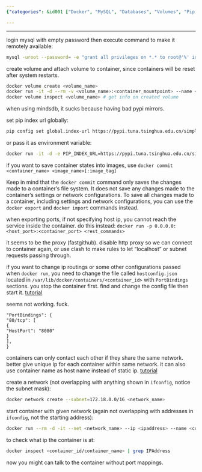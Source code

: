 ```yaml
---
{"categories": &id001 ["Docker", "MySQL", "Databases", "Volumes", "Pip URLs", "Container Management", "Networking"], "category": "Docker", "date": "2022-12-11 00:21:44", "description": "This article delves into the practicalities of using Docker, addressing various tasks like logging into MySQL, configuring databases, managing volumes, optimizing pip URLs, exporting/importing containers, tweaking port mappings, creating custom networks, assigning IPs, and troubleshooting container communication problems. Comments A and B provide valuable insights and tips for efficient Docker usage.", "tags": *id001, "title": "docker usage issues"}

---
```


------

login mysql with empty password then execute command to make it remotely available:

```bash
mysql -uroot --password= -e "grant all privileges on *.* to root@'%' identified by '' with grant option; commit;"

```

create volume and attach volume to container, since containers will be reset after system restarts.

```bash
docker volume create <volume_name>
docker run -it -d --rm -v <volume_name>:<container_mountpoint> --name <container_name> <image_name>
docker volume inspect <volume_name> # get info on created volume

```

when using mindsdb, it sucks because having bad pypi mirrors.

set pip index url globally:

```bash
pip config set global.index-url https://pypi.tuna.tsinghua.edu.cn/simple

```

or pass it as environment variable:

```bash
docker run -it -d -e PIP_INDEX_URL=https://pypi.tuna.tsinghua.edu.cn/simple -n <container_name> <image_name>

```

if you want to save container states into images, use `docker commit <container_name> <image_name>[:image_tag]`

Keep in mind that the `docker commit` command only saves the changes made to a container's file system. It does not save any changes made to the container's settings or network configurations. To save all changes made to a container, including settings and network configurations, you can use the `docker export` and `docker import` commands instead.

when exporting ports, if not specifying host ip, you cannot reach the service inside the container. do this instead: `docker run -p 0.0.0.0:<host_port>:<container_port> <rest_commands>`

it seems to be the proxy (fastgithub). disable http proxy so we can connect to container again, or use clash to make rules to let "localhost" or subnet requests passing through.

if you want to change ip routings or some other configurations passed when `docker run`, you need to change the file called `hostconfig.json` located in `/var/lib/docker/containers/<container_id>` with `PortBindings` sections. you stop the container first. find and change the config file then start it. [tutorial](https://ahelpme.com/software/docker/docker-change-the-port-mapping-of-an-existing-container/#:~:text=Here%20is%20the%20whole%20procedure%3A%201%20Stop%20the,Docker%20container%20service.%205%20Start%20the%20docker%20container.)

seems not working. fuck.

```
"PortBindings": {
"80/tcp": [
{
"HostPort": "8080"
}
],
}

```

containers can only contact each other if they share the same network. better give unique ip for each container within same network. it can also use container name as host name instead of static ip. [tutorial](https://maximorlov.com/4-reasons-why-your-docker-containers-cant-talk-to-each-other/)

create a network (not overlapping with anything shown in `ifconfig`, notice the subnet mask):

```bash
docker network create --subnet=172.18.0.0/16 <network_name>

```

start container with given network (again not overlapping with addresses in `ifconfig`, not the starting address):

```bash
docker run --rm -d -it --net <network_name> --ip <ipaddress> --name <container_name>

```

to check what ip the container is at:

```bash
docker inspect <container_id/container_name> | grep IPAddress

```

now you might can talk to the container without port mappings.

